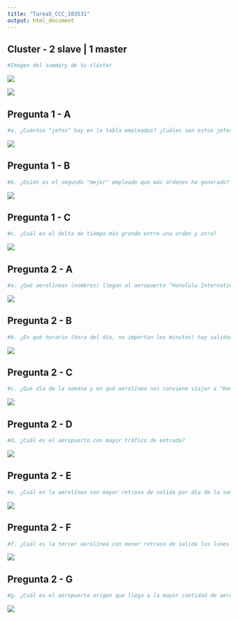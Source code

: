 ```yaml
---
title: "Tarea5_CCC_103531"
output: html_document
---
```

## Cluster - 2 slave | 1 master
```r
#Imagen del summary de tu clúster
```

![](https://www.dropbox.com/s/mlbsr9es5l8aiyd/cluster_1.png?dl=1)

![](https://www.dropbox.com/s/j8hx9tku0cbitzv/cluster_2.png?dl=1)

## Pregunta 1 - A
```r
#a. ¿Cuántos "jefes" hay en la tabla empleados? ¿Cuáles son estos jefes: número de empleado, nombre, apellido, título, fecha de nacimiento, fecha en que iniciaron en la empresa, ciudad y país? (atributo reportsto, ocupa explode en tu respuesta)  
```

![](https://www.dropbox.com/s/lkx64e8k89hxvwz/ej1_a.png?dl=1)

## Pregunta 1 - B
```r
#b. ¿Quién es el segundo "mejor" empleado que más órdenes ha generado? (nombre, apellido, título, cuándo entró a la compañía, número de órdenes generadas, número de órdenes generadas por el mejor empleado (número 1)) 
```

![](https://www.dropbox.com/s/0nbtqu0vv7oi0xf/ej1_b.png?dl=1)

## Pregunta 1 - C
```r
#c. ¿Cuál es el delta de tiempo más grande entre una orden y otra?
```

![](https://www.dropbox.com/s/b1r68p5ydoicach/ej1_c.png?dl=1)

## Pregunta 2 - A
```r
#a. ¿Qué aerolíneas (nombres) llegan al aeropuerto "Honolulu International Airport"? 
```

![](https://www.dropbox.com/s/3xkg5euf8rhx6sx/ej2_a.png?dl=1)

## Pregunta 2 - B
```r
#b. ¿En qué horario (hora del día, no importan los minutos) hay salidas del aeropuerto de San Francisco ("SFO") a "Honolulu International Airport"? 
```

![](https://www.dropbox.com/s/3u3y203dak5myq4/ej2_b.png?dl=1)

## Pregunta 2 - C
```r
#c. ¿Qué día de la semana y en qué aerolínea nos conviene viajar a "Honolulu International Airport" para tener el menor retraso posible? 
```

![](https://www.dropbox.com/s/umcb60je9ob9p9d/ej2_c.png?dl=1)

## Pregunta 2 - D
```r
#d. ¿Cuál es el aeropuerto con mayor tráfico de entrada? 
```

![](https://www.dropbox.com/s/s9lq5yhqv2co9vu/ej2_d.png?dl=1)

## Pregunta 2 - E
```r
#e. ¿Cuál es la aerolínea con mayor retraso de salida por día de la semana?
```

![](https://www.dropbox.com/s/g5bax5mj4ncsmjo/ej2_e.png?dl=1)

## Pregunta 2 - F
```r
#f. ¿Cuál es la tercer aerolínea con menor retraso de salida los lunes (day of week = 2)?
```

![](https://www.dropbox.com/s/0lkyoc1mw1zqcts/ej2_f.png?dl=1)

## Pregunta 2 - G
```r
#g. ¿Cuál es el aeropuerto origen que llega a la mayor cantidad de aeropuertos destino diferentes?
```

![](https://www.dropbox.com/s/qxlt3codrpocvvl/ej2_g.png?dl=1)

